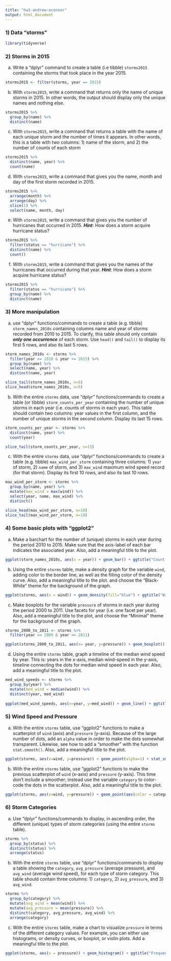 ```yaml
---
title: "hw1-andrew-oconnor"
output: html_document
---
```


### 1) Data "storms"
```r
library(tidyverse)
```

### 2) Storms in 2015

a) Write a "dplyr" command to create a table (i.e tibble) `storms2015` containing the storms that took place in the year 2015.   
 
```r
storms2015 <- filter(storms, year == 2015)
```

b) With `storms2015`, write a command that returns only the name of unique storms in 2015. In other words, the output should display only the unique names and nothing else.    

```r
storms2015 %>%
  group_by(name) %>%
  distinct(name)
```

c) With `storms2015`, write a command that returns a table with the name of each unique storm and the number of times it appears. In other words, this is a table with two columns: 1) name of the storm, and 2) the number of counts of each storm    

```r
storms2015 %>%
  distinct(name, year) %>%
  count(name)
```

d) With `storms2015`, write a command that gives you the name, month and day of the first storm recorded in 2015.    

```r
storms2015 %>%
  arrange(month) %>%
  arrange(day) %>%
  slice(1) %>%
  select(name, month, day)
```

e) With `storms2015`, write a command that gives you the number of hurricanes that occurred in 2015. ***Hint***: How does a storm acquire hurricane status?    

```r
storms2015 %>%
  filter(status == "hurricane") %>%
  distinct(name) %>%
  count()
```

f) With `storms2015`, write a command that gives you the names of the hurricanes that occurred during that year. ***Hint***: How does a storm acquire hurricane status?    

```r
storms2015 %>%
  filter(status == "hurricane") %>%
  group_by(name) %>%
  distinct(name)
```

### 3) More manipulation   

a) use "dplyr" functions/commands to create a table (e.g. tibble) `storm_names_2010s` containing columns name and year of storms recorded from 2010 to 2015. To clarify, this table should only contain ***only one occurrence*** of each storm. Use `head()` and `tail()` to display its first 5 rows, and also its last 5 rows.

```r
storm_names_2010s <- storms %>%
  filter(year >= 2010 & year <= 2015) %>%
  group_by(name) %>%
  select(name, year) %>%
  distinct(name, year)

slice_tail(storm_names_2010s, n=5)
slice_head(storm_names_2010s, n=5)
```

b) With the entire `storms` data, use "dplyr" functions/commands to create a table (or tibble) `storm_counts_per_year` containing the number of unique storms in each year (i.e. counts of storms in each year). This table should contain two columns: year values in the first column, and the number of unique storms in the second column. Display its last 15 rows.

```r
storm_counts_per_year <- storms %>%
  distinct(name, year) %>%
  count(year)

slice_tail(storm_counts_per_year, n=15)
```

c) With the entire `storms` data, use "dplyr" functions/commands to create a table (e.g. tibble) `max_wind_per_storm` containing three columns: 1) `year` of storm, 2) `name` of storm, and 3) `max_wind` maximum wind speed record (for that storm). Display its first 10 rows, and also its last 10 rows.

```r
max_wind_per_storm <- storms %>%
  group_by(name, year) %>%
  mutate(max_wind = max(wind)) %>%
  select(year, name, max_wind) %>%
  distinct()

slice_head(max_wind_per_storm, n=10)
slice_tail(max_wind_per_storm, n=10)
```

### 4) Some basic plots with "ggplot2"

a) Make a barchart for the number of (unique) storms in each year during the period 2010 to 2015. Make sure that the axis-label of each bar indicates the associated year. Also, add a meaningful title to the plot.

```r
ggplot(storm_names_2010s, aes(x = year)) + geom_bar() + ggtitle("Count of Unique Storms from 2010 to 2015")
```

b) Using the entire `storms` table, make a density graph for the variable `wind`, adding color to the border line, as well as the filling color of the density curve. Also, add a meaningful title to the plot. and choose the "Black-White" theme for the background of the graph.

```r
ggplot(storms, aes(x = wind)) + geom_density(fill="blue") + ggtitle("Wind Density Curve") + theme(panel.background=element_rect(color="blue")) + theme_bw()
```

c) Make boxplots for the variable `pressure` of storms in each year during the period 2000 to 2011. Use facets for year (i.e. one facet per year). Also, add a meaningful title to the plot, and choose the "Minimal" theme for the background of the graph.

```r
storms_2000_to_2011 <- storms %>%
  filter(year >= 2000 & year <= 2011)

ggplot(storms_2000_to_2011, aes(x= year, y=pressure)) + geom_boxplot() + facet_wrap(year~.) + ggtitle("Storm Pressure per Year") + theme_minimal() 
```

d) Using the entire `storms` table, graph a timeline of the median wind speed by year. This is: years in the x-axis, median wind-speed in the y-axis, timeline connecting the dots for median wind speed in each year. Also, add a meaningful title to the plot.

```r
med_wind_speeds <- storms %>%
  group_by(year) %>%
  mutate(med_wind = median(wind)) %>%
  distinct(year, med_wind)
  
ggplot(med_wind_speeds, aes(x=year, y=med_wind)) + geom_line() + ggtitle("Median Wind Speed Each Year")
```

### 5) Wind Speed and Pressure    

a) With the entire `storms` table, use "ggplot2" functions to make a scatterplot of `wind` (axis) and `pressure` (y-axis). Because of the large number of dots, add an `alpha` value in order to make the dots somewhat transparent. Likewise, see how to add a "smoother" with the function `stat.smooth()`. Also, add a meaningful title to the plot.

```r
ggplot(storms, aes(x=wind, y=pressure)) + geom_point(alpha=1) + stat_smooth() + ggtitle("Wind vs. Pressure")
```

b) With the entire `storms` table, use "ggplot2" functions to make the previous scatterplot of `wind` (x-axis) and `pressure` (y-axis). This time don't include a smoother; instead use the variable `category` to color-code the dots in the scatterplot. Also, add a meaningful title to the plot.

```r
ggplot(storms, aes(x=wind, y=pressure)) + geom_point(aes(color = category)) + ggtitle("Wind vs. Pressure")
```

### 6) Storm Categories 

a) Use "dplyr" functions/commands to display, in ascending order, the different (unique) types of storm categories (using the entire `storms` table).

```r
storms %>%
  group_by(status) %>%
  distinct(status) %>%
  arrange(status)
```

b) With the entire `storms` table, use "dplyr" functions/commands to display a table showing the `category`, `avg_pressure` (average pressure), and `avg_wind` (average wind speed), for each type of storm category. This table should contain three columns: 1) `category`, 2) `avg_pressure`, and 3) `avg_wind`.

```r
storms %>%
  group_by(category) %>%
  mutate(avg_wind = mean(wind)) %>%
  mutate(avg_pressure = mean(pressure)) %>%
  distinct(category, avg_pressure, avg_wind) %>%
  arrange(category)
```

c) With the entire `storms` table, make a chart to visualize `pressure` in terms of the different category values. For example, you can either use histograms, or density curves, or boxplot, or violin plots. Add a meaningful title to the plot.

```r
ggplot(storms, aes(x = pressure)) + geom_histogram() + ggtitle("Frequency Distribution of Pressure")
```